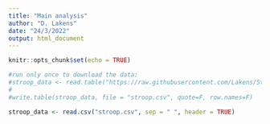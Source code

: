 ```yaml
---
title: "Main analysis"
author: "D. Lakens"
date: "24/3/2022"
output: html_document
---
```


```r
knitr::opts_chunk$set(echo = TRUE)
```


```r
#run only once to download the data:
#stroop_data <- read.table("https://raw.githubusercontent.com/Lakens/Stroop/master/stroop.txt", sep = "\t", header = TRUE)  
#
#write.table(stroop_data, file = "stroop.csv", quote=F, row.names=F)

stroop_data <- read.csv("stroop.csv", sep = " ", header = TRUE)

```


